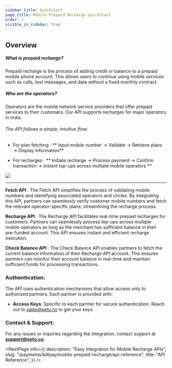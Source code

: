 ```yaml
---
sidebar_title: Quickstart
page_title: Mobile Prepaid Recharge quickstart
order: 1
visible_in_sidebar: true
---
```


## Overview

##### What is prepaid recharge?

Prepaid recharge is the process of adding credit or balance to a prepaid mobile phone account. This allows users to continue using mobile services such as calls, text messages, and data without a fixed monthly contract.

##### Who are the operators?

Operators are the mobile network service providers that offer prepaid services to their customers. Our API supports recharges for major operators in India.

###### The API follows a simple, intuitive flow:

- For plan fetching :
  ** Input mobile number → Validate → Retrieve plans → Display information**

- For recharges :
  ** Initiate recharge → Process payment → Confirm transaction → instant top-ups across multiple mobile operators **

<img src="https://docs-asset-prepaid-recharge.s3.ap-south-1.amazonaws.com/flow.png" />

<hr class="tertiary" />

**Fetch API** : The Fetch API simplifies the process of validating mobile numbers and identifying associated operators and circles. By integrating this API, partners can seamlessly verify customer mobile numbers and fetch the relevant operator-specific plans, streamlining the recharge process.

**Recharge API** : The Recharge API facilitates real-time prepaid recharges for customers. Partners can seamlessly process top-ups across multiple mobile operators as long as the merchant has sufficient balance in their pre-funded account. This API ensures instant and efficient recharge execution.

**Check Balance API** : The Check Balance API enables partners to fetch the current balance information of their Recharge API account. This ensures partners can monitor their account balance in real-time and maintain sufficient funds for processing transactions.

### Authentication:

The API uses authentication mechanisms that allow access only to authorized partners. Each partner is provided with:

- **Access Keys**: Specific to each partner for secure authentication.
  Reach out to sales@setu.co to get your keys.

### Contact & Support:

For any issues or inquiries regarding the integration, contact support at **support@setu.co**.

<NextPage
  info={{
    description: "Easy integration for Mobile Recharge APIs",
    slug: "/payments/billpay/mobile-prepaid-recharge/api-reference",
    title: "API Reference",
  }}
/>

<WasPageHelpful />
